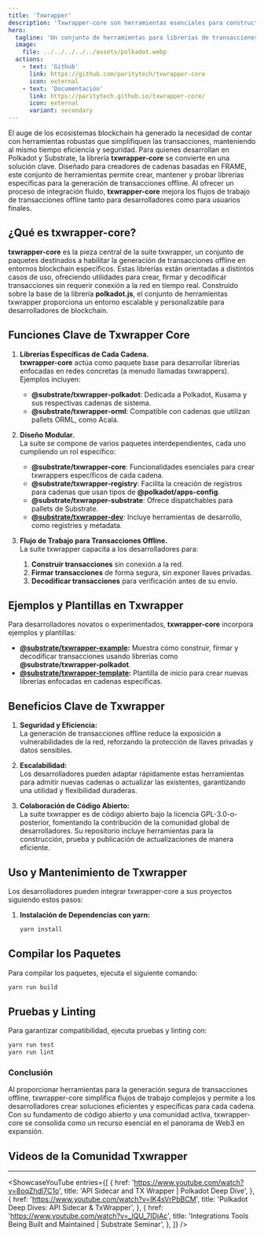 ```yaml
---
title: 'Txwrapper'
description: 'Txwrapper-core son herramientas esenciales para constructores de cadenas FRAME que crean librerías de transacciones seguras y offline en el ecosistema Polkadot.'
hero:
  tagline: 'Un conjunto de herramientas para librerías de transacciones offline en cadenas FRAME.'
  image: 
    file: ../../../../../assets/polkadot.webp
  actions:
    - text: 'Github'
      link: https://github.com/paritytech/txwrapper-core
      icon: external
    - text: 'Documentación'
      link: https://paritytech.github.io/txwrapper-core/
      icon: external
      variant: secondary
---
```



El auge de los ecosistemas blockchain ha generado la necesidad de contar con herramientas robustas que simplifiquen las transacciones, manteniendo al mismo tiempo eficiencia y seguridad. Para quienes desarrollan en Polkadot y Substrate, la librería **txwrapper-core** se convierte en una solución clave. Diseñado para creadores de cadenas basadas en FRAME, este conjunto de herramientas permite crear, mantener y probar librerías específicas para la generación de transacciones offline. Al ofrecer un proceso de integración fluido, **txwrapper-core** mejora los flujos de trabajo de transacciones offline tanto para desarrolladores como para usuarios finales.

## ¿Qué es txwrapper-core?
**txwrapper-core** es la pieza central de la suite txwrapper, un conjunto de paquetes destinados a habilitar la generación de transacciones offline en entornos blockchain específicos. Estas librerías están orientadas a distintos casos de uso, ofreciendo utilidades para crear, firmar y decodificar transacciones sin requerir conexión a la red en tiempo real. Construido sobre la base de la librería **polkadot.js**, el conjunto de herramientas txwrapper proporciona un entorno escalable y personalizable para desarrolladores de blockchain.

## Funciones Clave de Txwrapper Core
1. **Librerías Específicas de Cada Cadena.**  
   **txwrapper-core** actúa como paquete base para desarrollar librerías enfocadas en redes concretas (a menudo llamadas txwrappers). Ejemplos incluyen:
   - **@substrate/txwrapper-polkadot**: Dedicada a Polkadot, Kusama y sus respectivas cadenas de sistema.  
   - **@substrate/txwrapper-orml**: Compatible con cadenas que utilizan pallets ORML, como Acala.

2. **Diseño Modular.**  
   La suite se compone de varios paquetes interdependientes, cada uno cumpliendo un rol específico:
   - **@substrate/txwrapper-core**: Funcionalidades esenciales para crear txwrappers específicos de cada cadena.  
   - **@substrate/txwrapper-registry**: Facilita la creación de registros para cadenas que usan tipos de **@polkadot/apps-config**.  
   - **@substrate/txwrapper-substrate**: Ofrece dispatchables para pallets de Substrate.  
   - **[@substrate/txwrapper-dev](https://github.com/paritytech/txwrapper-core/tree/main/packages/txwrapper-dev)**: Incluye herramientas de desarrollo, como registries y metadata.

3. **Flujo de Trabajo para Transacciones Offline.**  
   La suite txwrapper capacita a los desarrolladores para:
   1. **Construir transacciones** sin conexión a la red.  
   2. **Firmar transacciones** de forma segura, sin exponer llaves privadas.  
   3. **Decodificar transacciones** para verificación antes de su envío.

## Ejemplos y Plantillas en Txwrapper
Para desarrolladores novatos o experimentados, **txwrapper-core** incorpora ejemplos y plantillas:
- **[@substrate/txwrapper-example](https://github.com/paritytech/txwrapper-core/tree/main/packages/txwrapper-examples):** Muestra cómo construir, firmar y decodificar transacciones usando librerías como **@substrate/txwrapper-polkadot**.  
- **[@substrate/txwrapper-template](https://github.com/paritytech/txwrapper-core/tree/main/packages/txwrapper-template):** Plantilla de inicio para crear nuevas librerías enfocadas en cadenas específicas.

## Beneficios Clave de Txwrapper
1. **Seguridad y Eficiencia:**  
   La generación de transacciones offline reduce la exposición a vulnerabilidades de la red, reforzando la protección de llaves privadas y datos sensibles.  

2. **Escalabilidad:**  
   Los desarrolladores pueden adaptar rápidamente estas herramientas para admitir nuevas cadenas o actualizar las existentes, garantizando una utilidad y flexibilidad duraderas.  

3. **Colaboración de Código Abierto:**  
   La suite txwrapper es de código abierto bajo la licencia GPL-3.0-o-posterior, fomentando la contribución de la comunidad global de desarrolladores. Su repositorio incluye herramientas para la construcción, prueba y publicación de actualizaciones de manera eficiente.

## Uso y Mantenimiento de Txwrapper
Los desarrolladores pueden integrar txwrapper-core a sus proyectos siguiendo estos pasos:

1. **Instalación de Dependencias con yarn:**
   ```bash
   yarn install
   ```

## Compilar los Paquetes
Para compilar los paquetes, ejecuta el siguiente comando:
```bash
yarn run build
```

## Pruebas y Linting
Para garantizar compatibilidad, ejecuta pruebas y linting con:
```bash
yarn run test
yarn run lint
```

### Conclusión
Al proporcionar herramientas para la generación segura de transacciones offline, txwrapper-core simplifica flujos de trabajo complejos y permite a los desarrolladores crear soluciones eficientes y específicas para cada cadena. Con su fundamento de código abierto y una comunidad activa, txwrapper-core se consolida como un recurso esencial en el panorama de Web3 en expansión.

## Videos de la Comunidad Txwrapper
------------
<ShowcaseYouTube
  entries={[
    {
      href: 'https://www.youtube.com/watch?v=8oqZhdl7C1o',
      title: 'API Sidecar and TX Wrapper | Polkadot Deep Dive',
    },
    {
      href: 'https://www.youtube.com/watch?v=IK4sVrPbBCM',
      title: 'Polkadot Deep Dives: API Sidecar & TxWrapper',
    },
    {
      href: 'https://www.youtube.com/watch?v=_lQU_7IDjAc',
      title: 'Integrations Tools Being Built and Maintained | Substrate Seminar',
    },
  ]}
/>
